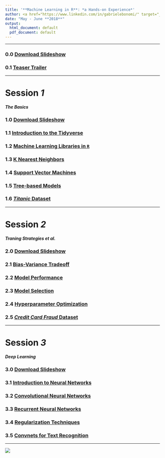 ```yaml
---
title: '**Machine Learning in R**: *a Hands-on Experience*'
author: <a href="https://www.linkedin.com/in/gabrielebonomi/" target="_blank">Gabriele Bonomi</a>, <a href="https://www.linkedin.com/in/fabio-colombo-50bbba20/" target="_blank">Fabio Colombo</a>,  <a href="https://www.linkedin.com/in/lucamammi/" target="_blank">Luca  Mammi</a>
date: "May - June **2018**"
output:
  html_document: default
  pdf_document: default
---
```


___

### 0.0 [Download Slideshow](https://goo.gl/TFZEyg)
### 0.1 <a href="https://goo.gl/5rhLYK" target="_blank">Teaser Trailer</a>
___

# **Session** *1*
#### *The Basics*

### 1.0 [Download Slideshow](https://goo.gl/xXLBrL)
### 1.1 <a href="https://goo.gl/GSh4FV" target="_blank">Introduction to the Tidyverse</a>
### 1.2 <a href="https://goo.gl/uD7b4w" target="_blank">Machine Learning Libraries in $\texttt{R}$</a>
### 1.3 <a href="https://goo.gl/1CTbkX" target="_blank">K Nearest Neighbors</a>
### 1.4 <a href="https://goo.gl/Ne75mZ" target="_blank">Support Vector Machines</a>
### 1.5 <a href="https://goo.gl/YaAi7s" target="_blank">Tree-based Models</a>
### 1.6 <a href="https://goo.gl/U8HrnG" target="_blank">*Titanic* Dataset</a>

___
# **Session** *2*
##### *Traning Strategies et al.*

### 2.0 [Download Slideshow](https://goo.gl/8eYvWH)
### 2.1 <a href="https://goo.gl/3bXPU6" target="_blank">Bias-Variance Tradeoff</a>
### 2.2 <a href="https://goo.gl/yv2R46" target="_blank">Model Performance</a>
### 2.3 <a href="https://goo.gl/YkMmvr" target="_blank">Model Selection</a>
### 2.4 <a href="https://goo.gl/zGa4GR" target="_blank">Hyperparameter Optimization</a>
### 2.5 <a href="https://goo.gl/juWX6T" target="_blank">*Credit Card Fraud* Dataset</a>


____

# **Session** *3*
##### *Deep Learning*

### 3.0 [Download Slideshow](https://goo.gl/Rtd3FG)
### 3.1 <a href="https://goo.gl/JxUbRV" target="_blank">Introduction to Neural Networks</a>
### 3.2 <a href="https://goo.gl/sGMK2D" target="_blank">Convolutional Neural Networks</a>
### 3.3 <a href="https://goo.gl/imRcr1" target="_blank">Recurrent Neural Networks</a>
### 3.4 <a href="https://goo.gl/iAf2KU" target="_blank">Regularization Techniques</a>
### 3.5 <a href="https://goo.gl/Cnt5ta" target="_blank">Convnets for Text Recognition</a>

___

![](../fig/ml_everywhere.jpg)
